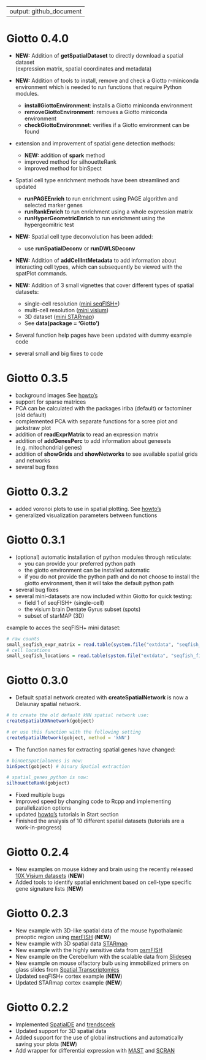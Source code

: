 
---
output: github_document
---

# Giotto 0.4.0  
- **NEW:** Addition of **getSpatialDataset** to directly download a spatial dataset  
(expression matrix, spatial coordinates and metadata)  

- **NEW:** Addition of tools to install, remove and check a Giotto r-miniconda environment
which is needed to run functions that require Python modules.  
  - **installGiottoEnvironment**: installs a Giotto miniconda environment  
  - **removeGiottoEnvironment**: removes a Giotto miniconda environment  
  - **checkGiottoEnvironmnet**: verifies if a Giotto environment can be found  
  

- extension and improvement of spatial gene detection methods:
  - **NEW:** addition of **spark** method  
  - improved method for silhouetteRank  
  - improved method for binSpect   
  
  
- Spatial cell type enrichment methods have been streamlined and updated  
  - **runPAGEEnrich** to run enrichment using PAGE algorithm  and selected marker genes
  - **runRankEnrich** to run enrichment using a whole expression matrix  
  - **runHyperGeometricEnrich** to run enrichment using the hypergeomitric test  
  
  
- **NEW:** Spatial cell type deconvolution has been added:  
  - use **runSpatialDeconv** or **runDWLSDeconv**  
  
  
- **NEW:** Addition of **addCellIntMetadata** to add information about interacting cell types, 
which can subsequently be viewed with the spatPlot commands. 

- **NEW:** Addition of 3 small vignettes that cover different types of spatial datasets:
  - single-cell resolution ([mini seqFISH+](../articles/mini_seqfish.html)) 
  - multi-cell resolution ([mini visium](../articles/mini_visium.html))  
  - 3D dataset ([mini STARmap](../articles/mini_starmap.html))
  - See **data(package = 'Giotto')**  
  
- Several function help pages have been updated with dummy example code  
- several small and big fixes to code



# Giotto 0.3.5 
- background images  See [howto's](../articles/howto_images.html) 
- support for sparse matrices  
- PCA can be calculated with the packages irlba (default) or factominer (old default)
- complemented PCA with separate functions for a scree plot and jackstraw plot
- addition of **readExprMatrix** to read an expression matrix
- addition of **addGenesPerc** to add information about genesets (e.g. mitochondrial genes)
- addition of **showGrids** and **showNetworks** to see available spatial grids and networks
- several bug fixes


# Giotto 0.3.2  
- added voronoi plots to use in spatial plotting. See [howto's](../articles/howto_voronoi_plots.html)  
- generalized visualization parameters between functions  


# Giotto 0.3.1
- (optional) automatic installation of python modules through reticulate:  
  - you can provide your preferred python path
  - the giotto environment can be installed automatic
  - if you do not provide the python path and do not choose to install the giotto environment, then it will take the default python path  
- several bug fixes
- several mini-datasets are now included within Giotto for quick testing:  
  - field 1 of seqFISH+ (single-cell)
  - the visium brain Dentate Gyrus subset (spots)
  - subset of starMAP (3D)  
  
example to acces the seqFISH+ mini dataset:
```r
# raw counts
small_seqfish_expr_matrix = read.table(system.file("extdata", "seqfish_field_expr.txt", package = 'Giotto'))
# cell locations
small_seqfish_locations = read.table(system.file("extdata", "seqfish_field_locs.txt", package = 'Giotto'))
```


# Giotto 0.3.0
- Default spatial network created with **createSpatialNetwork** is now a Delaunay spatial network.
```r
# to create the old default kNN spatial network use:
createSpatialKNNnetwork(gobject)

# or use this function with the following setting
createSpatialNetwork(gobject, method = 'kNN')
```

- The function names for extracting spatial genes have changed:
```r
# binGetSpatialGenes is now:
binSpect(gobject) # binary Spatial extraction

# spatial_genes_python is now:
silhouetteRank(gobject)
```

- Fixed multiple bugs
- Improved speed by changing code to Rcpp and implementing parallelization options
- updated [howto's](../articles/getting_started.html) tutorials in Start section
- Finished the analysis of 10 different spatial datasets (tutorials are a work-in-progress)

# Giotto 0.2.4

- New examples on mouse kidney and brain using the recently released [10X Visium datasets](https://www.10xgenomics.com/spatial-transcriptomics/) (**NEW**)
- Added tools to identify spatial enrichment based on cell-type specific gene signature lists  (**NEW**)


# Giotto 0.2.3

- New example with 3D-like spatial data of the mouse hypothalamic preoptic region using [merFISH](https://science.sciencemag.org/content/362/6416/eaau5324) (**NEW**)  
- New example with 3D spatial data [STARmap](https://science.sciencemag.org/content/361/6400/eaat5691)
- New example with the highly sensitive data from [osmFISH](https://www.nature.com/articles/s41592-018-0175-z)
- New example on the Cerebellum with the scalable data from [Slideseq](https://science.sciencemag.org/content/363/6434/1463)
- New example on mouse olfactory bulb using immobilized primers on glass slides from [Spatial Transcriptomics](https://science.sciencemag.org/content/353/6294/78)
- Updated seqFISH+ cortex example (**NEW**)
- Updated STARmap cortex example (**NEW**)


# Giotto 0.2.2

- Implemented [SpatialDE](https://github.com/Teichlab/SpatialDE) and [trendsceek](https://github.com/edsgard/trendsceek)
- Updated support for 3D spatial data  
- Added support for the use of global instructions and automatically saving your plots (**NEW**)
- Add wrapper for differential expression with [MAST](https://github.com/RGLab/MAST) and [SCRAN](https://bioconductor.org/packages/release/bioc/html/scran.html)



